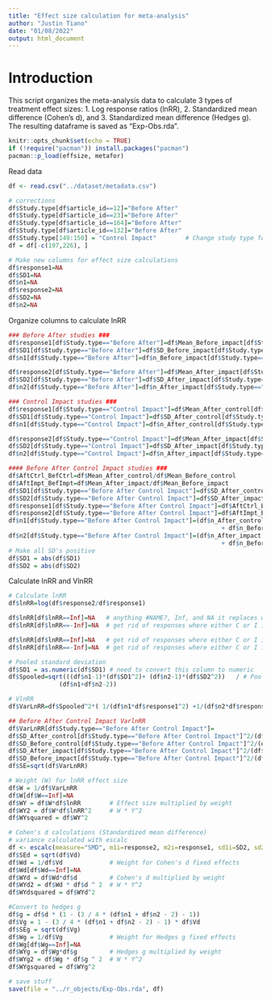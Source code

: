 ```yaml
---
title: "Effect size calculation for meta-analysis"
author: "Justin Tiano"
date: "01/08/2022"
output: html_document
---
```


# Introduction 

This script organizes the meta-analysis data to calculate 3 types of treatment effect sizes:
  1. Log response ratios (lnRR),
  2. Standardized mean difference (Cohen's d), and 
  3. Standardized mean difference (Hedges g). 
The resulting dataframe is saved as "Exp-Obs.rda".

```r
knitr::opts_chunk$set(echo = TRUE)
if (!require("pacman")) install.packages("pacman")
pacman::p_load(effsize, metafor)
```

Read data
```r

df <- read.csv("../dataset/metadata.csv")

# corrections
df$Study.type[df$article_id==12]="Before After"  
df$Study.type[df$article_id==23]="Before After"
df$Study.type[df$article_id==164]="Before After"
df$Study.type[df$article_id==132]="Before After"
df$Study.type[149:150] = "Control Impact"        # Change study type for 2 parameters in article 66
df = df[-c(197,226), ]

# Make new columns for effect size calculations
df$response1=NA
df$SD1=NA
df$n1=NA
df$response2=NA
df$SD2=NA
df$n2=NA

```

Organize columns to calculate lnRR
```r
### Before After studies ###
df$response1[df$Study.type=="Before After"]=df$Mean_Before_impact[df$Study.type=="Before After"]
df$SD1[df$Study.type=="Before After"]=df$SD_Before_impact[df$Study.type=="Before After"]
df$n1[df$Study.type=="Before After"]=df$n_Before_impact[df$Study.type=="Before After"]

df$response2[df$Study.type=="Before After"]=df$Mean_After_impact[df$Study.type=="Before After"]
df$SD2[df$Study.type=="Before After"]=df$SD_After_impact[df$Study.type=="Before After"]
df$n2[df$Study.type=="Before After"]=df$n_After_impact[df$Study.type=="Before After"]

### Control Impact studies ###
df$response1[df$Study.type=="Control Impact"]=df$Mean_After_control[df$Study.type=="Control Impact"]
df$SD1[df$Study.type=="Control Impact"]=df$SD_After_control[df$Study.type=="Control Impact"]
df$n1[df$Study.type=="Control Impact"]=df$n_After_control[df$Study.type=="Control Impact"]

df$response2[df$Study.type=="Control Impact"]=df$Mean_After_impact[df$Study.type=="Control Impact"]
df$SD2[df$Study.type=="Control Impact"]=df$SD_After_impact[df$Study.type=="Control Impact"]
df$n2[df$Study.type=="Control Impact"]=df$n_After_impact[df$Study.type=="Control Impact"]

#### Before After Control Impact studies ###
df$AftCtrl_BefCtrl=df$Mean_After_control/df$Mean_Before_control
df$AftImpt_BefImpt=df$Mean_After_impact/df$Mean_Before_impact
df$SD1[df$Study.type=="Before After Control Impact"]=df$SD_After_control[df$Study.type=="Before After Control Impact"]
df$SD2[df$Study.type=="Before After Control Impact"]=df$SD_After_impact[df$Study.type=="Before After Control Impact"]
df$response1[df$Study.type=="Before After Control Impact"]=df$AftCtrl_BefCtrl[df$Study.type=="Before After Control Impact"]
df$response2[df$Study.type=="Before After Control Impact"]=df$AftImpt_BefImpt[df$Study.type=="Before After Control Impact"]
df$n1[df$Study.type=="Before After Control Impact"]=(df$n_After_control[df$Study.type=="Before After Control Impact"] 
                                                           + df$n_Before_control[df$Study.type=="Before After Control Impact"])/2
df$n2[df$Study.type=="Before After Control Impact"]=(df$n_After_impact[df$Study.type=="Before After Control Impact"] 
                                                           + df$n_Before_impact[df$Study.type=="Before After Control Impact"])/2
# Make all SD's positive
df$SD1 = abs(df$SD1)
df$SD2 = abs(df$SD2)
```

Calculate lnRR and VlnRR
```r
# Calculate lnRR
df$lnRR=log(df$response2/df$response1)

df$lnRR[df$lnRR==Inf]=NA   # anything #NAME?, Inf, and NA it replaces with NA; get rid of responses where either C or I is 0
df$lnRR[df$lnRR==-Inf]=NA  # get rid of responses where either C or I is 0

df$lnRR[df$lnRR==Inf]=NA   # get rid of responses where either C or I is 0
df$lnRR[df$lnRR==-Inf]=NA  # get rid of responses where either C or I is 0

# Pooled standard deviation
df$SD1 = as.numeric(df$SD1) # need to convert this column to numeric
df$Spooled=sqrt(((df$n1-1)*(df$SD1^2)+ (df$n2-1)*(df$SD2^2))   / # Pooled within groups SD (S within or S pooled)
              (df$n1+df$n2-2))

# VlnRR
df$VarLnRR=df$Spooled^2*( 1/(df$n1*df$response1^2) +1/(df$n2*df$response2^2))

## Before After Control Impact VarlnRR
df$VarLnRR[df$Study.type=="Before After Control Impact"]=
df$SD_After_control[df$Study.type=="Before After Control Impact"]^2/(df$n_After_control[df$Study.type=="Before After Control Impact"]*df$Mean_After_control[df$Study.type=="Before After Control Impact"]^2)+
df$SD_Before_control[df$Study.type=="Before After Control Impact"]^2/(df$n_Before_control[df$Study.type=="Before After Control Impact"]*df$Mean_Before_control[df$Study.type=="Before After Control Impact"]^2)+
df$SD_After_impact[df$Study.type=="Before After Control Impact"]^2/(df$n_After_impact[df$Study.type=="Before After Control Impact"]*df$Mean_After_impact[df$Study.type=="Before After Control Impact"]^2)+
df$SD_Before_impact[df$Study.type=="Before After Control Impact"]^2/(df$n_Before_impact[df$Study.type=="Before After Control Impact"]*df$Mean_Before_impact[df$Study.type=="Before After Control Impact"]^2)
df$SE=sqrt(df$VarLnRR)

# Weight (W) for lnRR effect size
df$W = 1/df$VarLnRR
df$W[df$W==Inf]=NA  
df$WY = df$W*df$lnRR        # Effect size multiplied by weight
df$WY2 = df$W*df$lnRR^2     # W * Y^2
df$WYsquared = df$WY^2

# Cohen's d calculations (Standardized mean difference)
# variance calculated with escalc
df <- escalc(measure="SMD", m1i=response2, m2i=response1, sd1i=SD2, sd2i=SD1, n1i=n2, n2i=n1, data=df, var.names=c("d","Vd"), digits=4) 
df$SEd = sqrt(df$Vd)
df$Wd = 1/df$Vd             # Weight for Cohen's d fixed effects
df$Wd[df$Wd==Inf]=NA  
df$WYd = df$Wd*df$d         # Cohen's d multiplied by weight
df$WYd2 = df$Wd * df$d ^ 2  # W * Y^2
df$WYdsquared = df$WYd^2

#Convert to hedges g
df$g = df$d * (1 - (3 / 4 * (df$n1 + df$n2 - 2) - 1))
df$Vg = 1 - (3 / 4 * (df$n1 + df$n2 - 2) - 1) * df$Vd
df$SEg = sqrt(df$Vg)
df$Wg = 1/df$Vg             # Weight for Hedges g fixed effects
df$Wg[df$Wg==Inf]=NA  
df$WYg = df$Wg*df$g         # Hedges g multiplied by weight
df$WYg2 = df$Wg * df$g ^ 2  # W * Y^2
df$WYgsquared = df$WYg^2

# save stuff 
save(file = "../r_objects/Exp-Obs.rda", df)
```

